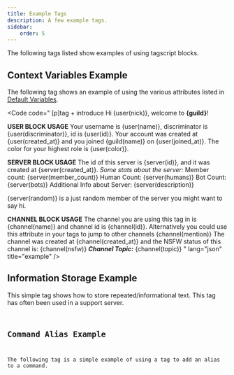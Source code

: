 ---
title: Example Tags
description: A few example tags.
sidebar:
    order: 5
---


The following tags listed show examples of using tagscript blocks.

## Context Variables Example

The following tag shows an example of using the various attributes listed in
[Default Variables](/variables).

<Code code="
[p]tag + introduce Hi {user(nick)}, welcome to **{guild}**!

__**USER BLOCK USAGE**__
Your username is {user(name)}, discriminator is {user(discriminator)}, id is {user(id)}.
Your account was created at {user(created_at)} and you joined {guild(name)} on {user(joined_at)}.
The color for your highest role is {user(color)}.

__**SERVER BLOCK USAGE**__
The id of this server is {server(id)}, and it was created at {server(created_at)}.
*Some stats about the server:*
Member count: {server(member_count)}
Human Count: {server(humans)}
Bot Count: {server(bots)}
Additional Info about Server: {server(description)}

{server(random)} is a just random member of the server you might want to say hi.

__**CHANNEL BLOCK USAGE**__
The channel you are using this tag in is {channel(name)} and channel id is {channel(id)}.
Alternatively you could use this attribute in your tags to jump to other channels {channel(mention)}
The channel was created at {channel(created_at)} and the NSFW status of this channel is: {channel(nsfw)}
__*Channel Topic:*__ {channel(topic)}
" lang="json" title="example" />

## Information Storage Example

This simple tag shows how to store repeated/informational text.
This tag has often been used in a support server.

<Code code="
[p] tag + ss Please send a screenshot. It's much easier to figure out your problem if we can see what went wrong.
" lang="json" title="example" />

## Command Alias Example

The following tag is a simple example of using a tag to add an alias to a command.

<Code code="
[p]tag add gstart {c:giveaway start {args}}
" lang="json" title="example" />